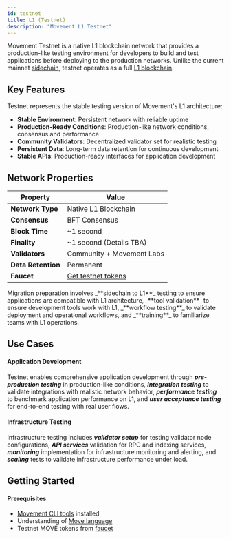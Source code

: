 ```yaml
---
id: testnet
title: L1 (Testnet)
description: "Movement L1 Testnet"
---
```



Movement Testnet is a native L1 blockchain network that provides a production-like testing environment for developers to build and test applications before deploying to the production networks. Unlike the current mainnet [sidechain](/general/sidechain), testnet operates as a full [L1 blockchain](/general/l1).

## Key Features

Testnet represents the stable testing version of Movement's L1 architecture:

- **Stable Environment**: Persistent network with reliable uptime
- **Production-Ready Conditions**: Production-like network conditions, consensus and performance
- **Community Validators**: Decentralized validator set for realistic testing
- **Persistent Data**: Long-term data retention for continuous development
- **Stable APIs**: Production-ready interfaces for application development


## Network Properties

| Property | Value |
|----------|-------|
| **Network Type** | Native L1 Blockchain |
| **Consensus** | BFT Consensus |
| **Block Time** | ~1 second |
| **Finality** | ~1 second (Details TBA) |
| **Validators** | Community + Movement Labs |
| **Data Retention** | Permanent |
| **Faucet** | [Get testnet tokens](https://faucet.movementnetwork.xyz/) |

<Callout type="info">
Migration preparation involves _**sidechain to L1**_ testing to ensure applications are compatible with L1 architecture, _**tool validation**_ to ensure development tools work with L1, _**workflow testing**_ to validate deployment and operational workflows, and _**training**_ to familiarize teams with L1 operations.
</Callout>


## Use Cases

#### Application Development

Testnet enables comprehensive application development through _**pre-production testing**_ in production-like conditions, _**integration testing**_ to validate integrations with realistic network behavior, _**performance testing**_ to benchmark application performance on L1, and _**user acceptance testing**_ for end-to-end testing with real user flows.

#### Infrastructure Testing

Infrastructure testing includes _**validator setup**_ for testing validator node configurations, _**API services**_ validation for RPC and indexing services, _**monitoring**_ implementation for infrastructure monitoring and alerting, and _**scaling**_ tests to validate infrastructure performance under load.

## Getting Started

#### Prerequisites

- [Movement CLI tools](/devs/movementcli) installed
- Understanding of [Move language](/general/l1/move-language)
- Testnet MOVE tokens from [faucet](https://faucet.movementnetwork.xyz/)
